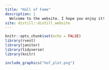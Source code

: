 ```yaml
---
title: "Hall of Fame"
description: |
  Welcome to the website. I hope you enjoy it!
site: distill::distill_website
---
```

```r
knitr::opts_chunk$set(echo = FALSE)
library(rvest)
library(janitor)
library(tidyverse)
library(knitr)
```


```r
include_graphics("hof_plot.png")
```
